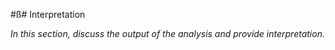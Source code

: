 #ß# Interpretation

_In this section, discuss the output of the analysis and provide interpretation._

```r

```
